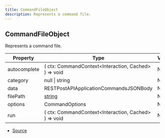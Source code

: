 ```yaml
---
title: CommandFileObject
description: Represents a command file.
---
```


## CommandFileObject

Represents a command file.

| Property     | Type                                                                                              | Value |
| ------------ | ------------------------------------------------------------------------------------------------- | ----- |
| autocomplete | ( ctx: CommandContext\<Interaction, Cached> ) => void                                             | N/A   |
| category     | null \| string                                                                                    | N/A   |
| data         | RESTPostAPIApplicationCommandsJSONBody                                                            | N/A   |
| filePath     | [string](https://developer.mozilla.org/en-US/docs/Web/JavaScript/Reference/Global_Objects/String) | N/A   |
| options      | CommandOptions                                                                                    | N/A   |
| run          | ( ctx: CommandContext\<Interaction, Cached> ) => void                                             | N/A   |

- [Source](https://github.com/underctrl-io/commandkit/blob/4bec6eb15c6d8d01a8ef971868bc7d589a20269e/packages/commandkit/src/types.ts#L92)
